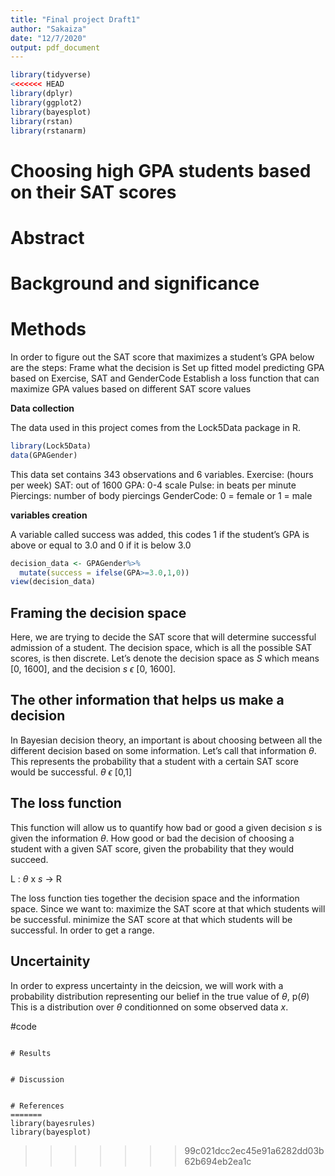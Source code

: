 ```yaml
---
title: "Final project Draft1"
author: "Sakaiza"
date: "12/7/2020"
output: pdf_document
---
```


```r
library(tidyverse)
<<<<<<< HEAD
library(dplyr)
library(ggplot2)
library(bayesplot)
library(rstan)
library(rstanarm)
```

# Choosing high GPA students based on their SAT scores

# Abstract




# Background and significance



# Methods
In order to figure out the SAT score that maximizes a student's GPA below are the steps: 
Frame what the decision is
Set up fitted model predicting GPA based on Exercise, SAT and GenderCode
Establish a loss function that can maximize GPA values based on different SAT score values


**Data collection**

The data used in this project comes from the Lock5Data package in R. 
```r
library(Lock5Data)
data(GPAGender)

```

This data set contains 343 observations and 6 variables. 
Exercise: (hours per week)
SAT: out of 1600
GPA: 0-4 scale
Pulse: in beats per minute
Piercings: number of body piercings
GenderCode: 0 = female or 1 = male

**variables creation**

A variable called success was added, this codes 1 if the student's GPA is above or equal to  3.0 and 0 if it is below 3.0

```r
decision_data <- GPAGender%>%
  mutate(success = ifelse(GPA>=3.0,1,0))
view(decision_data)

```
## Framing the decision space

Here, we are trying to decide the SAT score that will determine successful admission of a student. The decision space, which is all the possible SAT scores, is then discrete. Let's denote the decision space as _S_ which means [0, 1600], and the decision _s_ $\epsilon$ [0, 1600]. 



## The other information that helps us make a decision
In Bayesian decision theory, an important is about choosing between all the different decision based on some information. 
Let's call that information $\theta$. This represents the probability that a student with a certain SAT score would be successful. $\theta$ $\epsilon$ [0,1]

## The loss function
This function will allow us to quantify how bad or good a given decision _s_ is given the information $\theta$. 
How good or bad the decision of choosing a student with a given SAT score, given the probability that they would succeed. 

L : $\theta$ x _s_ -> R

The loss function ties together the decision space and the information space. 
Since we want to:
maximize the SAT score at that which students will be successful.
minimize the SAT score at that which students will be successful.
In order to get a range. 


## Uncertainity

In order to express uncertainty in the deicsion, we will work with a probability distribution representing our belief in the true value of $\theta$, p($\theta$)
This is a distribution over $\theta$ conditionned on some observed data _x_. 

#code

```

# Results


# Discussion 


# References
=======
library(bayesrules)
library(bayesplot)
```
>>>>>>> 99c021dcc2ec45e91a6282dd03b62b694eb2ea1c
